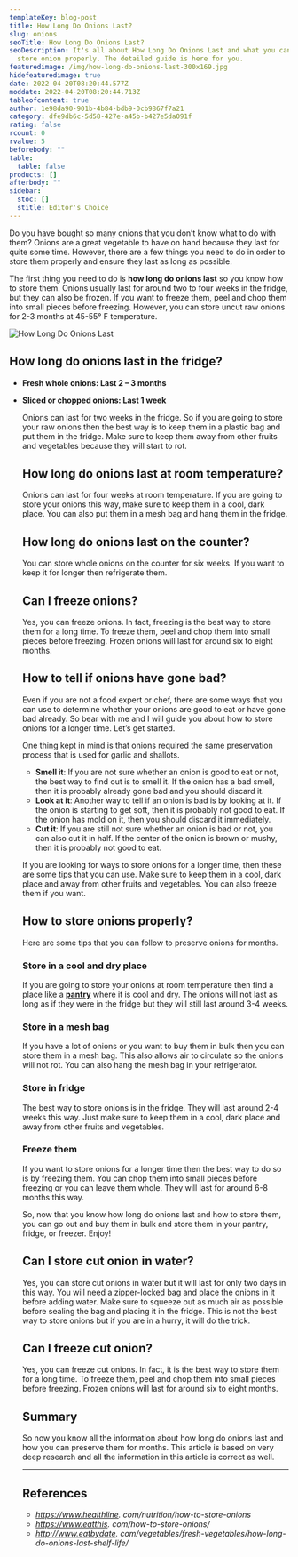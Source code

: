 ```yaml
---
templateKey: blog-post
title: How Long Do Onions Last?
slug: onions
seoTitle: How Long Do Onions Last?
seoDescription: It's all about How Long Do Onions Last and what you can do to
  store onion properly. The detailed guide is here for you.
featuredimage: /img/how-long-do-onions-last-300x169.jpg
hidefeaturedimage: true
date: 2022-04-20T08:20:44.577Z
moddate: 2022-04-20T08:20:44.713Z
tableofcontent: true
author: 1e98da90-901b-4b84-bdb9-0cb9867f7a21
category: dfe9db6c-5d58-427e-a45b-b427e5da091f
rating: false
rcount: 0
rvalue: 5
beforebody: ""
table:
  table: false
products: []
afterbody: ""
sidebar:
  stoc: []
  stitle: Editor's Choice
---
```

Do you have bought so many onions that you don’t know what to do with them? Onions are a great vegetable to have on hand because they last for quite some time. However, there are a few things you need to do in order to store them properly and ensure they last as long as possible.

The first thing you need to do is **how long do onions last** so you know how to store them. Onions usually last for around two to four weeks in the fridge, but they can also be frozen. If you want to freeze them, peel and chop them into small pieces before freezing. However, you can store uncut raw onions for 2-3 months at 45-55° F temperature.

![How Long Do Onions Last](/img/how-long-do-onions-last-300x169.jpg "How Long Do Onions Last")

## How long do onions last in the fridge?

* **Fresh whole onions: Last 2 – 3 months**
* **Sliced or chopped onions: Last 1 week**

  Onions can last for two weeks in the fridge. So if you are going to store your raw onions then the best way is to keep them in a plastic bag and put them in the fridge. Make sure to keep them away from other fruits and vegetables because they will start to rot.

  ## How long do onions last at room temperature?

  Onions can last for four weeks at room temperature. If you are going to store your onions this way, make sure to keep them in a cool, dark place. You can also put them in a mesh bag and hang them in the fridge.

  ## How long do onions last on the counter?

  You can store whole onions on the counter for six weeks. If you want to keep it for longer then refrigerate them.

  ## Can I freeze onions?

  Yes, you can freeze onions. In fact, freezing is the best way to store them for a long time. To freeze them, peel and chop them into small pieces before freezing. Frozen onions will last for around six to eight months.

  ## How to tell if onions have gone bad?

  Even if you are not a food expert or chef, there are some ways that you can use to determine whether your onions are good to eat or have gone bad already. So bear with me and I will guide you about how to store onions for a longer time. Let’s get started.

  One thing kept in mind is that onions required the same preservation process that is used for garlic and shallots.

  * **Smell it**: If you are not sure whether an onion is good to eat or not, the best way to find out is to smell it. If the onion has a bad smell, then it is probably already gone bad and you should discard it.
  * **Look at it**: Another way to tell if an onion is bad is by looking at it. If the onion is starting to get soft, then it is probably not good to eat. If the onion has mold on it, then you should discard it immediately.
  * **Cut it**: If you are still not sure whether an onion is bad or not, you can also cut it in half. If the center of the onion is brown or mushy, then it is probably not good to eat.

  If you are looking for ways to store onions for a longer time, then these are some tips that you can use. Make sure to keep them in a cool, dark place and away from other fruits and vegetables. You can also freeze them if you want.

  ## How to store onions properly?

  Here are some tips that you can follow to preserve onions for months.

  ### Store in a cool and dry place

  If you are going to store your onions at room temperature then find a place like a **[pantry](https://en.wikipedia.org/wiki/Pantry)** where it is cool and dry. The onions will not last as long as if they were in the fridge but they will still last around 3-4 weeks.

  ### Store in a mesh bag

  If you have a lot of onions or you want to buy them in bulk then you can store them in a mesh bag. This also allows air to circulate so the onions will not rot. You can also hang the mesh bag in your refrigerator.

  ### Store in fridge

  The best way to store onions is in the fridge. They will last around 2-4 weeks this way. Just make sure to keep them in a cool, dark place and away from other fruits and vegetables.

  ### Freeze them

  If you want to store onions for a longer time then the best way to do so is by freezing them. You can chop them into small pieces before freezing or you can leave them whole. They will last for around 6-8 months this way.

  So, now that you know how long do onions last and how to store them, you can go out and buy them in bulk and store them in your pantry, fridge, or freezer. Enjoy!

  ## Can I store cut onion in water?

  Yes, you can store cut onions in water but it will last for only two days in this way. You will need a zipper-locked bag and place the onions in it before adding water. Make sure to squeeze out as much air as possible before sealing the bag and placing it in the fridge. This is not the best way to store onions but if you are in a hurry, it will do the trick.

  ## Can I freeze cut onion?

  Yes, you can freeze cut onions. In fact, it is the best way to store them for a long time. To freeze them, peel and chop them into small pieces before freezing. Frozen onions will last for around six to eight months.

  ## Summary

  So now you know all the information about how long do onions last and how you can preserve them for months. This article is based on very deep research and all the information in this article is correct as well.

  - - -

  ## References

  * *https://www.healthline. com/nutrition/how-to-store-onions*
  * *https://www.eatthis. com/how-to-store-onions/*
  * *http://www.eatbydate. com/vegetables/fresh-vegetables/how-long-do-onions-last-shelf-life/*
